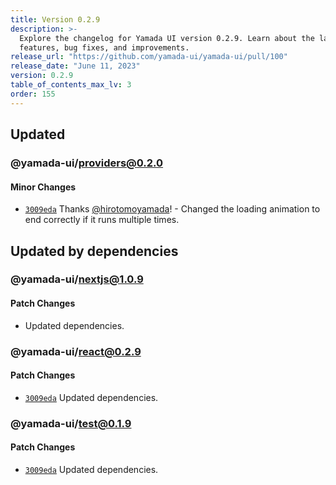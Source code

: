 ```yaml
---
title: Version 0.2.9
description: >-
  Explore the changelog for Yamada UI version 0.2.9. Learn about the latest
  features, bug fixes, and improvements.
release_url: "https://github.com/yamada-ui/yamada-ui/pull/100"
release_date: "June 11, 2023"
version: 0.2.9
table_of_contents_max_lv: 3
order: 155
---
```


## Updated

### @yamada-ui/providers@0.2.0

#### Minor Changes

- [`3009eda`](https://github.com/hirotomoyamada/yamada-ui/commit/3009eda3ea6b297eaa5db92b7827c71b55b55dcb) Thanks [@hirotomoyamada](https://github.com/hirotomoyamada)! - Changed the loading animation to end correctly if it runs multiple times.

## Updated by dependencies

### @yamada-ui/nextjs@1.0.9

#### Patch Changes

- Updated dependencies.

### @yamada-ui/react@0.2.9

#### Patch Changes

- [`3009eda`](https://github.com/hirotomoyamada/yamada-ui/commit/3009eda3ea6b297eaa5db92b7827c71b55b55dcb) Updated dependencies.

### @yamada-ui/test@0.1.9

#### Patch Changes

- [`3009eda`](https://github.com/hirotomoyamada/yamada-ui/commit/3009eda3ea6b297eaa5db92b7827c71b55b55dcb) Updated dependencies.
